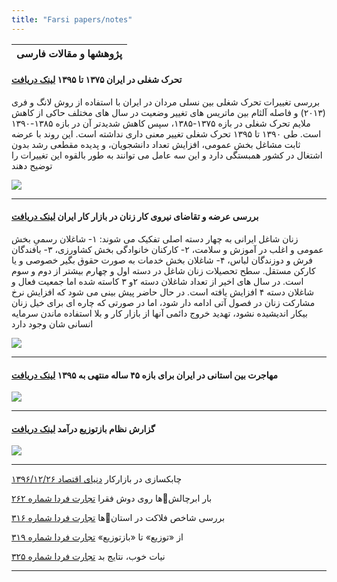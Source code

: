 ```yaml
---
title: "Farsi papers/notes"
---
```



| پژوهشها و مقالات فارسی   |
|----------------------:|




<div align="right">


#### **تحرک شغلی در ایران ۱۳۷۵ تا ۱۳۹۵** [لینک دریافت](https://www.dropbox.com/s/krbffmzpivwi2y2/IGMFARSI.pdf?dl=0)

بررسی تغییرات تحرک شغلی بین نسلی مردان در ایران با استفاده از روش لانگ و فری (۲۰۱۳) و فاصله آلثام بین ماتریس های تغییر وضعیت در سال های مختلف حاکی از کاهش ملایم تحرک شغلی در بازه ۱۳۷۵-۱۳۸۵، سپس کاهش شدیدتر آن در بازه ۱۳۸۵-۱۳۹۰ است. طی ۱۳۹۰ تا ۱۳۹۵ تحرک شغلی تغییر معنی داری نداشته است. این روند با عرضه ثابت مشاغل بخش عمومی، افزایش تعداد دانشجویان، و پدیده مقطعی رشد بدون اشتغال در کشور همبستگی دارد و این سه عامل می توانند به طور بالقوه این تغییرات را توضیح دهند

![](content/IGM.png)

---


#### **بررسی عرضه و تقاضای نیروی كار زنان در بازار كار ایران    ** [ لینک دریافت](https://www.dropbox.com/s/08cxt0m8qwx3uu3/final%20report.pdf?dl=1)

زنان شاغل ایرانی به چهار دسته اصلی تفکیک می شوند: ۱- شاغلان رسمیِ بخش عمومی و اغلب در آموزش و سلامت، ۲- کارکنان خانوادگی بخش کشاورزی، ۳- بافندگان فرش و دوزندگان لباس، ۴- شاغلان بخش خدمات به صورت حقوق بگیر خصوصی و یا کارکن مستقل. سطح تحصیلات زنان شاغل در دسته اول و چهارم بیشتر از دوم و سوم است. در سال های اخیر از تعداد شاغلان دسته ۲و ۳ کاسته شده اما جمعیت فعال و شاغلان دسته ۴ افزایش یافته است. در حال حاضر پیش بینی می شود که افزایش نرخ مشارکت زنان در فصول آتی ادامه دار شود، اما در صورتی که چاره ای برای خیل زنان بیکار اندیشیده نشود، تهدید  خروج دائمی آنها از بازار کار و بلا استفاده ماندن سرمایه انسانی شان وجود دارد

![](content/femalelabor.png)



---

#### مهاجرت بین استانی در ایران برای بازه ۴۵ ساله منتهی به ۱۳۹۵   [لینک دریافت](https://www.dropbox.com/s/ceonn045iektfeg/migrationreport.pdf?dl=0) 

![](content/mig_state65-95.png)

---

#### گزارش نظام بازتوزیع درآمد  [لینک دریافت](http://www.imps.ac.ir/uploads/barnamerizi-tozi-daramad.pdf) 

![](content/incomedist.png)

---

چابکسازی در بازارکار [دنیای اقتصاد ۱۳۹۶/۱۲/۲۶](https://www.donya-e-eqtesad.com/fa/tiny/news-3367356)

بار ابرچالشها روی دوش فقرا [تجارت فردا شماره ۲۶۲](http://www.tejaratefarda.com/fa/tiny/news-26283) 

بررسی  شاخص فلاکت در استانها [تجارت فردا شماره ۳۱۶](http://www.tejaratefarda.com/fa/tiny/news-30996)

از «توزیع» تا «بازتوزیع» [تجارت فردا شماره ۳۱۹](http://www.tejaratefarda.com/fa/tiny/news-31201)


نیات خوب، نتایج بد [تجارت فردا شماره ۳۲۵](http://www.tejaratefarda.com/fa/tiny/news-31637)


</div>
---

 

